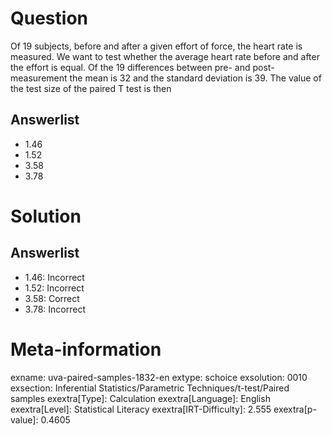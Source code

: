 Question
========

Of 19 subjects, before and after a given effort of force, the heart rate is measured. We want to test whether the average heart rate before and after the effort is equal. Of the 19 differences between pre- and post-measurement the mean is 32 and the standard deviation is 39. The value of the test size of the paired T test is then

Answerlist
----------

* 1.46
* 1.52
* 3.58
* 3.78

Solution
========

Answerlist
----------

* 1.46: Incorrect
* 1.52: Incorrect
* 3.58: Correct
* 3.78: Incorrect

Meta-information
================
exname: uva-paired-samples-1832-en
extype: schoice
exsolution: 0010
exsection: Inferential Statistics/Parametric Techniques/t-test/Paired samples
exextra[Type]: Calculation
exextra[Language]: English
exextra[Level]: Statistical Literacy
exextra[IRT-Difficulty]: 2.555
exextra[p-value]: 0.4605
